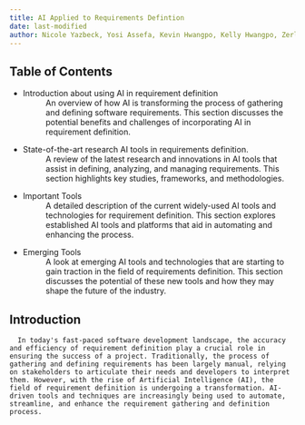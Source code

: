 ```yaml
---
title: AI Applied to Requirements Defintion
date: last-modified
author: Nicole Yazbeck, Yosi Assefa, Kevin Hwangpo, Kelly Hwangpo, Zerlyne N-Simons
---
```


## Table of Contents

*  Introduction about using AI in requirement definition
   :  An overview of how AI is transforming the process of gathering and defining software requirements. This section discusses the potential benefits and challenges of incorporating AI in requirement definition.
*  State-of-the-art research AI tools in requirements definition.
   :  A review of the latest research and innovations in AI tools that assist in defining, analyzing, and managing requirements. This section highlights key studies, frameworks, and methodologies.
*  Important Tools
   :  A detailed description of the current widely-used AI tools and technologies for requirement definition. This section explores established AI tools and platforms that aid in automating and enhancing the process.
*  Emerging Tools
   :  A look at emerging AI tools and technologies that are starting to gain traction in the field of requirements definition. This section discusses the potential of these new tools and how they may shape the future of the industry.


## Introduction
      In today's fast-paced software development landscape, the accuracy and efficiency of requirement definition play a crucial role in ensuring the success of a project. Traditionally, the process of gathering and defining requirements has been largely manual, relying on stakeholders to articulate their needs and developers to interpret them. However, with the rise of Artificial Intelligence (AI), the field of requirement definition is undergoing a transformation. AI-driven tools and techniques are increasingly being used to automate, streamline, and enhance the requirement gathering and definition process.